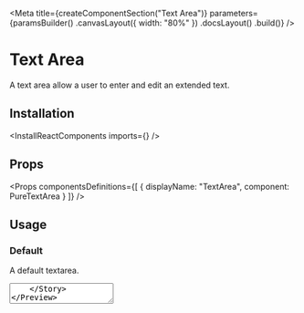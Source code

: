 
<Meta
    title={createComponentSection("Text Area")}
    parameters={paramsBuilder()
        .canvasLayout({ width: "80%" })
        .docsLayout(<ReactComponentsLayout semanticPath="/addons/text-area" />)
        .build()}
/>

# Text Area

A text area allow a user to enter and edit an extended text.

## Installation

<InstallReactComponents imports={<Imports />} />

## Props

<HocWarning componentName="TextArea" semanticPath="/addons/text-area" />

<Props
    componentsDefinitions={[
        { displayName: "TextArea", component: PureTextArea }
    ]}
/>

## Usage

### Default

A default textarea.

<Preview>
    <Story name="default">
        <TextArea />
    </Story>
</Preview>

### Value

A textarea can have an value.

<Preview>
    <Story name="value">
        <TextArea value="If two pieces of the same type of metal touch in space they will permanently bond." />
    </Story>
</Preview>

### Focused

A textarea can show a user is currently interacting with it.

<Preview>
    <Story name="focused">
        <TextArea focused placeholder="Tell us more..." />
    </Story>
</Preview>

### Disabled

A textarea can be disabled.

<Preview>
    <Story name="disabled">
        <TextArea disabled placeholder="Tell us more..." />
    </Story>
</Preview>

### Readonly

A textarea can be readonly.

<Preview>
    <Story name="readonly">
        <TextArea readOnly value="If two pieces of the same type of metal touch in space they will permanently bond." />
    </Story>
</Preview>

### Fluid

An textarea can take the width of its container.

<Preview>
    <Story name="fluid">
        <TextArea fluid placeholder="Tell us more..." />
    </Story>
</Preview>

### Size

A textarea can vary in size.

Can be set to: `"small"`, `"large"` or omitted.

<Preview>
    <Story name="size">
        <div className="flex items-end items-space-between">
            <TextArea size="small" placeholder="Tell us more..." fluid />
            <TextArea placeholder="Tell us more..." fluid />
            <TextArea size="large" placeholder="Tell us more..." fluid />
        </div>
    </Story>
</Preview>

### Rows

A textarea can have a default number of rows.

<Preview>
    <Story name="rows">
        <TextArea rows={6} placeholder="Tell us more..." />
    </Story>
</Preview>

### Error

A textarea can show that the data contains errors.

<Preview>
    <Story name="error">
        <TextArea error placeholder="Tell us more..." />
    </Story>
</Preview>

### Transparent

A textarea can be transparent.

<Preview>
    <Story name="transparent">
        <TextArea transparent placeholder="Tell us more..." />
    </Story>
</Preview>

<Story
    name="autofocus"
    parameters={paramsBuilder()
        .excludeFromDocs()
        .build()}
>
    <div className="flex items-space-between">
        <TextArea autofocus placeholder="Tell us more..." />
        <TextArea autofocus disabled placeholder="Tell us more..." />
    </div>
</Story>

<Story
    name="autofocus delay"
    parameters={paramsBuilder()
        .excludeFromDocs()
        .build()}
>
    <div className="flex items-space-between">
        <TextArea autofocus autofocusDelay={500} placeholder="Tell us more..." />
        <TextArea autofocus disabled autofocusDelay={500} placeholder="Tell us more..." />
    </div>
</Story>

<Story
    name="ref"
    parameters={paramsBuilder()
        .excludeFromDocs()
        .build()}
>
    <RefLogger component={<TextArea />} />
</Story>
